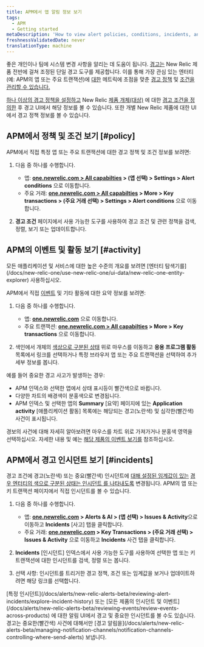```yaml
---
title: APM에서 앱 알림 정보 보기
tags:
  - APM
  - Getting started
metaDescription: 'How to view alert policies, conditions, incidents, and other activity and events directly from APM.'
freshnessValidatedDate: never
translationType: machine
---
```


좋은 <InlinePopover type="alerts"/>개인이나 팀에 시스템 변경 사항을 알리는 데 도움이 됩니다. [경고는](/docs/alerts/new-relic-alerts-beta/getting-started/new-relic-alerts) New Relic 제품 전반에 걸쳐 조정된 단일 경고 도구를 제공합니다. 이를 통해 가장 관심 있는 엔터티 (예: APM의 앱 또는 주요 트랜잭션)에 [대한](/docs/alerts/new-relic-alerts-beta/getting-started/alerts-glossary#alert-entity) 메트릭에 초점을 맞춘 [경고 정책](/docs/alerts/new-relic-alerts-beta/getting-started/alerts-glossary#alert-policy) 및 [조건을 관리할 수 있습니다.](/docs/alerts/new-relic-alerts-beta/getting-started/alerts-glossary#alert-condition)

[하나 이상의 경고 정책을 설정하고](/docs/alerts/new-relic-alerts-beta/configuring-alert-policies/name-or-rename-alert-policy) New Relic [제품 개체(대상)](/docs/alerts/new-relic-alerts-beta/configuring-alert-policies/select-product-targets-alert-condition) 에 대한 [경고 조건을 정의한](/docs/alerts/new-relic-alerts-beta/configuring-alert-policies/define-alert-conditions) 후 경고 UI에서 해당 정보를 볼 수 있습니다. 또한 개별 New Relic 제품에 대한 UI에서 경고 정책 정보를 볼 수 있습니다.

## APM에서 정책 및 조건 보기 [#policy]

APM에서 직접 특정 앱 또는 주요 트랜잭션에 대한 경고 정책 및 조건 정보를 보려면:

1. 다음 중 하나를 수행합니다.

   * 앱: **[one.newrelic.com > All capabilties](https://one.newrelic.com/all-capabilities) > (앱 선택) > Settings > Alert conditions** 으로 이동합니다.
   * 주요 거래: **[one.newrelic.com > All capabilties](https://one.newrelic.com/all-capabilities) > More > Key transactions > (주요 거래 선택) > Settings > Alert conditions** 으로 이동합니다.

2. **경고 조건** 페이지에서 사용 가능한 도구를 사용하여 경고 조건 및 관련 정책을 검색, 정렬, 보기 또는 업데이트합니다.

## APM의 이벤트 및 활동 보기 [#activity]

<Callout variant="tip">
  모든 애플리케이션 및 서비스에 대한 높은 수준의 개요를 보려면 [엔터티 탐색기를](/docs/new-relic-one/use-new-relic-one/ui-data/new-relic-one-entity-explorer) 사용하십시오.
</Callout>

APM에서 직접 [이벤트](/docs/alerts/new-relic-alerts-beta/getting-started/alerts-glossary#event) 및 기타 활동에 대한 요약 정보를 보려면:

1. 다음 중 하나를 수행합니다.

   * 앱: **[one.newrelic.com](https://one.newrelic.com/all-capabilities)** 으로 이동합니다.
   * 주요 트랜잭션: **[one.newrelic.com > All capabilties](https://one.newrelic.com/all-capabilities) > More > Key transactions** 으로 이동합니다.

2. 색인에서 개체의 [색상으로 구분된 상태](/docs/alerts/new-relic-alerts-beta/getting-started/alerts-glossary#health-status) 위로 마우스를 이동하고 **응용 프로그램 활동** 목록에서 링크를 선택하거나 특정 브라우저 앱 또는 주요 트랜잭션을 선택하여 추가 세부 정보를 봅니다.

예를 들어 중요한 경고 사고가 발생하는 경우:

* APM 인덱스와 선택한 앱에서 상태 표시등이 빨간색으로 바뀝니다.
* 다양한 차트의 배경색이 분홍색으로 변경됩니다.
* APM 인덱스 및 선택한 앱의 **Summary** \[요약] 페이지에 있는 **Application activity** \[애플리케이션 활동] 목록에는 해당되는 경고(노란색) 및 심각한(빨간색) 사건이 표시됩니다.

경보의 사건에 대해 자세히 알아보려면 마우스를 차트 위로 가져가거나 분홍색 영역을 선택하십시오. 자세한 내용 및 예는 [해당 제품의 이벤트 보기를](/docs/alerts/new-relic-alerts-beta/reviewing-events/view-events-their-products) 참조하십시오.

## APM에서 경고 인시던트 보기 [#incidents]

경고 조건에 경고(노란색) 또는 중요(빨간색) 인시던트에 [대해 설정된 임계값이 있는](/docs/alerts/new-relic-alerts-beta/getting-started/alerts-glossary#alert-threshold) [경우 엔터티의 색으로 구분된 상태는 인시던트 를 나타내도록](/docs/alerts/new-relic-alerts-beta/getting-started/alerts-glossary#health-status) 변경됩니다. APM의 앱 또는 키 트랜잭션 페이지에서 직접 인시던트를 볼 수 있습니다.

1. 다음 중 하나를 수행합니다.

   * 앱: **[one.newrelic.com](https://one.newrelic.com/all-capabilities) > Alerts & AI > (앱 선택) > Issues & Activity**으로 이동하고 **Incidents** \[사고] 탭을 클릭합니다.
   * 주요 거래: **[one.newrelic.com](https://one.newrelic.com/all-capabilities) > Key Transactions > (주요 거래 선택) > Issues & Activity** 으로 이동하고 **Incidents** 사건 탭을 클릭합니다.

2. **Incidents** \[인시던트] 인덱스에서 사용 가능한 도구를 사용하여 선택한 앱 또는 키 트랜잭션에 대한 인시던트를 검색, 정렬 또는 봅니다.

3. 선택 사항: 인시던트를 트리거한 경고 정책, 조건 또는 임계값을 보거나 업데이트하려면 해당 링크를 선택합니다.

<Callout variant="tip">
  [특정 인시던트](/docs/alerts/new-relic-alerts-beta/reviewing-alert-incidents/explore-incident-history) 또는 [모든 제품의 인시던트 및 이벤트](/docs/alerts/new-relic-alerts-beta/reviewing-events/review-events-across-products) 에 대한 알림 UI에서 경고 및 중요한 인시던트를 볼 수도 있습니다. 경고는 중요한(빨간색) 사건에 대해서만 [경고 알림을](/docs/alerts/new-relic-alerts-beta/managing-notification-channels/notification-channels-controlling-where-send-alerts) 보냅니다.
</Callout>